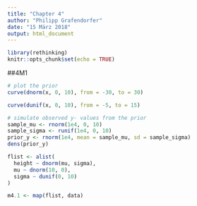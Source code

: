 ```yaml
---
title: "Chapter 4"
author: "Philipp Grafendorfer"
date: "15 März 2018"
output: html_document
---
```


```r
library(rethinking)
knitr::opts_chunk$set(echo = TRUE)
```

##4M1
```r
# plot the prior
curve(dnorm(x, 0, 10), from = -30, to = 30)
```

```r
curve(dunif(x, 0, 10), from = -5, to = 15)
```

```r
# simulate observed y- values from the prior
sample_mu <- rnorm(1e4, 0, 10)
sample_sigma <- runif(1e4, 0, 10)
prior_y <- rnorm(1e4, mean = sample_mu, sd = sample_sigma)
dens(prior_y)
```

```r
flist <- alist(
  height ~ dnorm(mu, sigma),
  mu ~ dnorm(10, 0),
  sigma ~ dunif(0, 10)
)

m4.1 <- map(flist, data)
```

